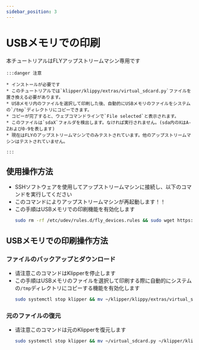 ```yaml
---
sidebar_position: 3
---
```


# USBメモリでの印刷

本チュートリアルはFLYアップストリームマシン専用です

    :::danger 注意

    * インストールが必要です
    * このチュートリアルでは`klipper/klippy/extras/virtual_sdcard.py`ファイルを置き換える必要があります。
    * USBメモリ内のファイルを選択して印刷した後、自動的にUSBメモリのファイルをシステムの`/tmp`ディレクトリにコピーできます。
    * コピーが完了すると、ウェブコマンドラインで`File selected`と表示されます。
    * このファイルは`sdaX`フォルダを検出します。なければ実行されません。(sda内のXはA-Zおよび0-9を表します)
    * 現在はFLYのアップストリームマシンでのみテストされています。他のアップストリームマシンはテストされていません。

    :::

## 使用操作方法



* SSHソフトウェアを使用してアップストリームマシンに接続し、以下のコマンドを実行してください
* このコマンドによりアップストリームマシンが再起動します！！
* この手順はUSBメモリでの印刷機能を有効化します
    ```bash
    sudo rm -rf /etc/udev/rules.d/fly_devices.rules && sudo wget https://cdn.mellow.klipper.cn/Utils/fly_devices.rules -O /etc/udev/rules.d/fly_devices.rules > /dev/null 2>&1 && sudo chmod +x /etc/udev/rules.d/fly_devices.rules && sudo service udev restart && sudo reboot
    ```

## USBメモリでの印刷操作方法

### ファイルのバックアップとダウンロード

* 请注意このコマンドはKlipperを停止します
* この手順はUSBメモリのファイルを選択して印刷する際に自動的にシステムの`/tmp`ディレクトリにコピーする機能を有効化します
    ```bash
    sudo systemctl stop klipper && mv ~/klipper/klippy/extras/virtual_sdcard.py ~/virtual_sdcard.py && curl -kfsSL https://cdn.mellow.klipper.cn/firmware/virtual_sdcard.py -o ~/klipper/klippy/extras/virtual_sdcard.py && sudo systemctl restart klipper
    ```

### 元のファイルの復元

* 请注意このコマンドは元のKlipperを復元します
    ```bash
    sudo systemctl stop klipper && mv ~/virtual_sdcard.py ~/klipper/klippy/extras/virtual_sdcard.py && sudo systemctl restart klipper
    ```
